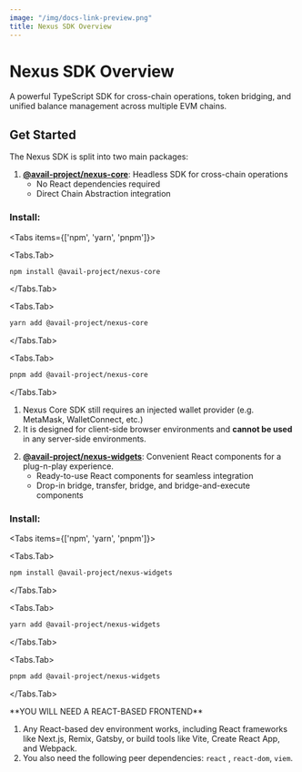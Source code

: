 ```yaml
---
image: "/img/docs-link-preview.png"
title: Nexus SDK Overview
---
```



# Nexus SDK Overview

A powerful TypeScript SDK for cross-chain operations, token bridging, and unified balance management across multiple EVM chains.

## Get Started 

The Nexus SDK is split into two main packages:

1. [**@avail-project/nexus-core**](https://github.com/availproject/nexus-sdk/tree/main/packages/core): Headless SDK for cross-chain operations
    - No React dependencies required
    - Direct Chain Abstraction integration

### Install:

<Tabs items={['npm', 'yarn', 'pnpm']}>

<Tabs.Tab>
```bash filename="Terminal"
npm install @avail-project/nexus-core
```
</Tabs.Tab>

<Tabs.Tab>
```bash filename="Terminal"
yarn add @avail-project/nexus-core
```
</Tabs.Tab>

<Tabs.Tab>
```bash filename="Terminal"
pnpm add @avail-project/nexus-core
```
</Tabs.Tab>

</Tabs>

<Callout type="info">

1. Nexus Core SDK still requires an injected wallet provider (e.g. MetaMask, WalletConnect, etc.)
2. It is designed for client-side browser environments and **cannot be used** in any server-side environments.
</Callout>

2. [**@avail-project/nexus-widgets**](https://github.com/availproject/nexus-sdk/tree/main/packages/widgets): Convenient React components for a plug-n-play experience.
    - Ready-to-use React components for seamless integration
    - Drop-in bridge, transfer, bridge, and bridge-and-execute components

### Install:

<Tabs items={['npm', 'yarn', 'pnpm']}>

<Tabs.Tab>
```bash filename="Terminal"
npm install @avail-project/nexus-widgets
```
</Tabs.Tab>

<Tabs.Tab>
```bash filename="Terminal"
yarn add @avail-project/nexus-widgets
```
</Tabs.Tab>

<Tabs.Tab>
```bash filename="Terminal"
pnpm add @avail-project/nexus-widgets
```
</Tabs.Tab>

</Tabs>


<Callout type="info">
**YOU WILL NEED A REACT-BASED FRONTEND**<br/>

1. Any React-based dev environment works, including React frameworks like Next.js, Remix, Gatsby, or build tools like Vite, Create React App, and Webpack.
2. You also need the following peer dependencies: `react` , `react-dom`, `viem`.
</Callout>
